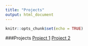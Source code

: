 ```yaml
---
title: "Projects"
output: html_document
---
```


```r
knitr::opts_chunk$set(echo = TRUE)
```

###Projects
[Project 1](/Project1)
[Project 2](/Project2)
